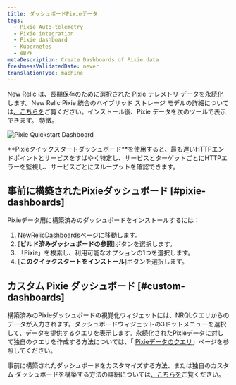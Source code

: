 ```yaml
---
title: ダッシュボードPixieデータ
tags:
  - Pixie Auto-telemetry
  - Pixie integration
  - Pixie dashboard
  - Kubernetes
  - eBPF
metaDescription: Create Dashboards of Pixie data
freshnessValidatedDate: never
translationType: machine
---
```



New Relic は、長期保存のために選択された Pixie テレメトリ データを永続化します。New Relic Pixie 統合のハイブリッド ストレージ モデルの詳細については[、こちらを](/docs/kubernetes-pixie/auto-telemetry-pixie/understand-use-data/overview)ご覧ください。インストール後、Pixie データを次のツールで表示できます。 <InlinePopover type="dashboards"/>特徴。

<img
  title="Pixie Quickstart Dashboard"
  alt="Pixie Quickstart Dashboard"
  src={pixieDashboard}
/>

<figcaption>
  **Pixieクイックスタートダッシュボード**を使用すると、最も遅いHTTPエンドポイントとサービスをすばやく特定し、サービスとターゲットごとにHTTPエラーを監視し、サービスごとにスループットを確認できます。
</figcaption>

## 事前に構築されたPixieダッシュボード [#pixie-dashboards]

Pixieデータ用に構築済みのダッシュボードをインストールするには：

1. [NewRelicDashboards](https://one.newrelic.com/dashboards)ページに移動します。
2. \[**ビルド済みダッシュボードの参照**]ボタンを選択します。
3. 「Pixie」を検索し、利用可能なオプションの1つを選択します。
4. \[**このクイックスタートをインストール**]ボタンを選択します。

## カスタム Pixie ダッシュボード [#custom-dashboards]

構築済みのPixieダッシュボードの視覚化ウィジェットには、NRQLクエリからのデータが入力されます。ダッシュボードウィジェットの3ドットメニューを選択して、データを提供するクエリを表示します。永続化されたPixieデータに対して独自のクエリを作成する方法については、「 [Pixieデータのクエリ](/docs/kubernetes-pixie/auto-telemetry-pixie/understand-use-data/query-pixie-data)」ページを参照してください。

事前に構築されたダッシュボードをカスタマイズする方法、または独自のカスタム ダッシュボードを構築する方法の詳細については[、こちらを](/docs/query-your-data/explore-query-data/dashboards/introduction-dashboards)ご覧ください。